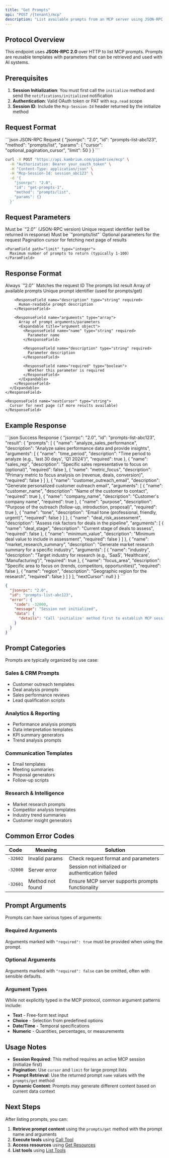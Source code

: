 ```yaml
---
title: "Get Prompts"
api: "POST /{tenant}/mcp"
description: "List available prompts from an MCP server using JSON-RPC 2.0 protocol. Prompts are pre-defined templates that can be used with AI systems."
---
```


## Protocol Overview

This endpoint uses **JSON-RPC 2.0** over HTTP to list MCP prompts. Prompts are reusable templates with parameters that can be retrieved and used with AI systems.

## Prerequisites

1. **Session Initialization**: You must first call the `initialize` method and send the `notifications/initialized` notification
2. **Authentication**: Valid OAuth token or PAT with `mcp.read` scope
3. **Session ID**: Include the `Mcp-Session-Id` header returned by the initialize method

## Request Format

<CodeGroup>
```json JSON-RPC Request
{
  "jsonrpc": "2.0",
  "id": "prompts-list-abc123",
  "method": "prompts/list",
  "params": {
    "cursor": "optional_pagination_cursor",
    "limit": 50
  }
}
```

```bash cURL Example
curl -X POST "https://api.kambrium.com/pipedrive/mcp" \
  -H "Authorization: Bearer your_oauth_token" \
  -H "Content-Type: application/json" \
  -H "Mcp-Session-Id: session_abc123" \
  -d '{
    "jsonrpc": "2.0",
    "id": "get-prompts-1",
    "method": "prompts/list",
    "params": {}
  }'
```

</CodeGroup>

## Request Parameters

<ParamField path="jsonrpc" type="string" required>
  Must be `"2.0"` (JSON-RPC version)
</ParamField>

<ParamField path="id" type="string" required>
  Unique request identifier (will be returned in response)
</ParamField>

<ParamField path="method" type="string" required>
  Must be `"prompts/list"`
</ParamField>

<ParamField path="params" type="object">
  Optional parameters for the request

  <Expandable title="params properties">
    <ParamField path="cursor" type="string">
      Pagination cursor for fetching next page of results
    </ParamField>
    
    <ParamField path="limit" type="integer">
      Maximum number of prompts to return (typically 1-100)
    </ParamField>
  </Expandable>
</ParamField>

## Response Format

<ResponseField name="jsonrpc" type="string" required>
  Always `"2.0"`
</ResponseField>

<ResponseField name="id" type="string" required>
  Matches the request ID
</ResponseField>

<ResponseField name="result" type="object" required>
  The prompts list result
  <Expandable title="result properties">
    <ResponseField name="prompts" type="array" required>
      Array of available prompts
      <Expandable title="prompt object">
        <ResponseField name="name" type="string" required>
          Unique prompt identifier (used for prompts/get)
        </ResponseField>

        <ResponseField name="description" type="string" required>
          Human-readable prompt description
        </ResponseField>

        <ResponseField name="arguments" type="array">
          Array of prompt arguments/parameters
          <Expandable title="argument object">
            <ResponseField name="name" type="string" required>
              Parameter name
            </ResponseField>

            <ResponseField name="description" type="string" required>
              Parameter description
            </ResponseField>

            <ResponseField name="required" type="boolean">
              Whether this parameter is required
            </ResponseField>
          </Expandable>
        </ResponseField>
      </Expandable>
    </ResponseField>

    <ResponseField name="nextCursor" type="string">
      Cursor for next page (if more results available)
    </ResponseField>
  </Expandable>
</ResponseField>

## Example Response

<ResponseExample>
```json Success Response
{
  "jsonrpc": "2.0",
  "id": "prompts-list-abc123",
  "result": {
    "prompts": [
      {
        "name": "analyze_sales_performance",
        "description": "Analyze sales performance data and provide insights",
        "arguments": [
          {
            "name": "time_period",
            "description": "Time period to analyze (e.g., 'last 30 days', 'Q1 2024')",
            "required": true
          },
          {
            "name": "sales_rep",
            "description": "Specific sales representative to focus on (optional)",
            "required": false
          },
          {
            "name": "metric_focus",
            "description": "Primary metric to focus analysis on (revenue, deals, conversion)",
            "required": false
          }
        ]
      },
      {
        "name": "customer_outreach_email",
        "description": "Generate personalized customer outreach email",
        "arguments": [
          {
            "name": "customer_name",
            "description": "Name of the customer to contact",
            "required": true
          },
          {
            "name": "company_name",
            "description": "Customer's company name",
            "required": true
          },
          {
            "name": "purpose",
            "description": "Purpose of the outreach (follow-up, introduction, proposal)",
            "required": true
          },
          {
            "name": "tone",
            "description": "Email tone (professional, friendly, urgent)",
            "required": false
          }
        ]
      },
      {
        "name": "deal_risk_assessment",
        "description": "Assess risk factors for deals in the pipeline",
        "arguments": [
          {
            "name": "deal_stage",
            "description": "Current stage of deals to assess",
            "required": false
          },
          {
            "name": "minimum_value",
            "description": "Minimum deal value to include in assessment",
            "required": false
          }
        ]
      },
      {
        "name": "market_research_summary",
        "description": "Generate market research summary for a specific industry",
        "arguments": [
          {
            "name": "industry",
            "description": "Target industry for research (e.g., 'SaaS', 'Healthcare', 'Manufacturing')",
            "required": true
          },
          {
            "name": "focus_area",
            "description": "Specific area to focus on (trends, competitors, opportunities)",
            "required": false
          },
          {
            "name": "region",
            "description": "Geographic region for the research",
            "required": false
          }
        ]
      }
    ],
    "nextCursor": null
  }
}
```

```json Error Response
{
  "jsonrpc": "2.0",
  "id": "prompts-list-abc123",
  "error": {
    "code": -32000,
    "message": "Session not initialized",
    "data": {
      "details": "Call 'initialize' method first to establish MCP session."
    }
  }
}
```

</ResponseExample>

## Prompt Categories

Prompts are typically organized by use case:

### Sales & CRM Prompts

- Customer outreach templates
- Deal analysis prompts
- Sales performance reviews
- Lead qualification scripts

### Analytics & Reporting

- Performance analysis prompts
- Data interpretation templates
- KPI summary generators
- Trend analysis prompts

### Communication Templates

- Email templates
- Meeting summaries
- Proposal generators
- Follow-up scripts

### Research & Intelligence

- Market research prompts
- Competitor analysis templates
- Industry trend summaries
- Customer insight generators

## Common Error Codes

| Code     | Meaning          | Solution                                         |
| -------- | ---------------- | ------------------------------------------------ |
| `-32602` | Invalid params   | Check request format and parameters              |
| `-32000` | Server error     | Session not initialized or authentication failed |
| `-32601` | Method not found | Ensure MCP server supports prompts functionality |

## Prompt Arguments

Prompts can have various types of arguments:

### Required Arguments

Arguments marked with `"required": true` must be provided when using the prompt.

### Optional Arguments

Arguments marked with `"required": false` can be omitted, often with sensible defaults.

### Argument Types

While not explicitly typed in the MCP protocol, common argument patterns include:

- **Text** - Free-form text input
- **Choice** - Selection from predefined options
- **Date/Time** - Temporal specifications
- **Numeric** - Quantities, percentages, or measurements

## Usage Notes

- **Session Required**: This method requires an active MCP session (initialize first)
- **Pagination**: Use `cursor` and `limit` for large prompt lists
- **Prompt Retrieval**: Use the returned prompt `name` values with the `prompts/get` method
- **Dynamic Content**: Prompts may generate different content based on current data context

## Next Steps

After listing prompts, you can:

1. **Retrieve prompt content** using the `prompts/get` method with the prompt name and arguments
2. **Execute tools** using [Call Tool](/api-reference/mcp-interaction/call-tool)
3. **Access resources** using [Get Resources](/api-reference/mcp-interaction/get-resources)
4. **List tools** using [List Tools](/api-reference/mcp-interaction/list-tools)
